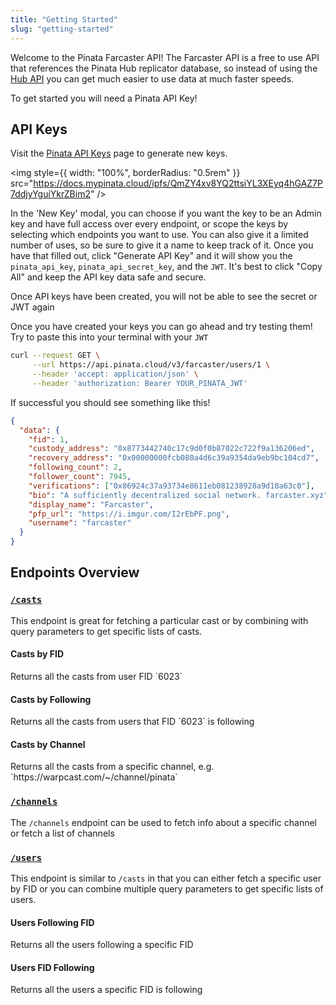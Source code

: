 ```yaml
---
title: "Getting Started"
slug: "getting-started"
---
```


Welcome to the Pinata Farcaster API! The Farcaster API is a free to use API that references the Pinata Hub replicator database, so instead of using the [Hub API](../hub-api-reference/introduction.mdx) you can get much easier to use data at much faster speeds.

To get started you will need a Pinata API Key!

## API Keys

Visit the [Pinata API Keys](https://app.pinata.cloud/developers/api-keys) page to generate new keys.

<img
  style={{ width: "100%", borderRadius: "0.5rem" }}
  src="https://docs.mypinata.cloud/ipfs/QmZY4xv8YQ2ttsiYL3XEyq4hGAZ7P7ddjyYguiYkrZBim2"
/>

In the 'New Key' modal, you can choose if you want the key to be an Admin key and have full access over every endpoint, or scope the keys by selecting which endpoints you want to use. You can also give it a limited number of uses, so be sure to give it a name to keep track of it. Once you have that filled out, click "Generate API Key" and it will show you the `pinata_api_key`, `pinata_api_secret_key`, and the `JWT`. It's best to click "Copy All" and keep the API key data safe and secure.

<Warning>
  Once API keys have been created, you will not be able to see the secret or JWT
  again
</Warning>

Once you have created your keys you can go ahead and try testing them! Try to paste this into your terminal with your `JWT`

```bash
curl --request GET \
     --url https://api.pinata.cloud/v3/farcaster/users/1 \
     --header 'accept: application/json' \
     --header 'authorization: Bearer YOUR_PINATA_JWT'
```

If successful you should see something like this!

```json 200
{
  "data": {
    "fid": 1,
    "custody_address": "0x8773442740c17c9d0f0b87022c722f9a136206ed",
    "recovery_address": "0x00000000fcb080a4d6c39a9354da9eb9bc104cd7",
    "following_count": 2,
    "follower_count": 7945,
    "verifications": ["0x86924c37a93734e8611eb081238928a9d18a63c0"],
    "bio": "A sufficiently decentralized social network. farcaster.xyz",
    "display_name": "Farcaster",
    "pfp_url": "https://i.imgur.com/I2rEbPF.png",
    "username": "farcaster"
  }
}
```

## Endpoints Overview

### [`/casts`](/farcaster/farcaster-api/endpoint/cast-by-hash)

This endpoint is great for fetching a particular cast or by combining with query parameters to get specific lists of casts.

#### Casts by FID

<ParamField query="/casts?fid=6023">
  Returns all the casts from user FID `6023`
</ParamField>

#### Casts by Following

<ParamField query="/casts?fid=6023&following=true">
  Returns all the casts from users that FID `6023` is following
</ParamField>

#### Casts by Channel

<ParamField query="/casts?channel=https://warpcast.com/~/channel/pinata">
  Returns all the casts from a specific channel, e.g. `https://warpcast.com/~/channel/pinata`
</ParamField>

### [`/channels`](/farcaster/farcaster-api/endpoint/channel-by-name)

The `/channels` endpoint can be used to fetch info about a specific channel or fetch a list of channels

### [`/users`](/farcaster/farcaster-api/endpoint/user-by-fid)

This endpoint is similar to `/casts` in that you can either fetch a specific user by FID or you can combine multiple query parameters to get specific lists of users.

#### Users Following FID

<ParamField query="/users?fid=6023&followers=true">
  Returns all the users following a specific FID
</ParamField>


#### Users FID Following

<ParamField query="/users?fid=6023&following=true">
  Returns all the users a specific FID is following
</ParamField>
